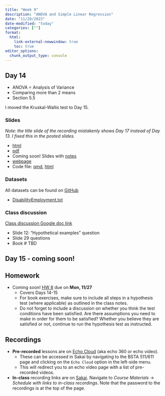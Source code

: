 ```yaml
---
title: "Week 9"
description: "ANOVA and Simple Linear Regression"
date: "11/20/2023"
date-modified: "today"
categories: [""]
format: 
  html:
    link-external-newwindow: true
    toc: true
editor_options: 
  chunk_output_type: console
---
```



## Day 14 

* ANOVA = Analysis of Variance
* Comparing more than 2 means
* Section 5.5

:::{.callout-note}
I moved the Kruskal-Wallis test to Day 15.
:::

### Slides

_Note: the title slide of the recording mistakenly shows Day 17 instead of Day 13. I fixed this in the posted slides._ 

* [html](../slides/Day14_bsta511.qmd)
* [pdf](https://drive.google.com/file/d/1KPgd-1rwT5104SPwsNLLOwWAOjiRVJJG/view?usp=sharing)
* Coming soon! Slides with [notes]()
* [webpage](../slides_md/Day14_bsta511_md.qmd)
* Code file: [qmd](https://github.com/niederhausen/BSTA_511_F23/blob/main/slides_code/Day14_bsta511_code.qmd), [html](../slides_code/Day14_bsta511_code.qmd)


### Datasets

All datasets can be found on [GitHub](https://github.com/niederhausen/BSTA_511_F23/tree/main/data)

* [DisabilityEmployment.txt](/data/DisabilityEmployment.txt)


### Class discussion

[Class discussion Google doc link](https://docs.google.com/document/d/1m_sOZWZHlnL89N60RyfdFG6wphcEpofLevd2kMc1wYc/edit?usp=sharing)

<!-- Questions from [HW 8](../homework/HW_7_F23_bsta511.qmd) -->

* Slide 12: "Hypothetical examples" question
* Slide 29 questions
* Book # TBD


## Day 15 - coming soon!


## Homework

* Coming soon! [HW 8](../homework/HW_8_F23_bsta511.qmd) due on __Mon, 11/27__
    * Covers Days 14-15
    * For book exercises, make sure to include all steps in a hypothesis test (where applicable) as outlined in the class notes. 
    * Do not forget to include a discussion on whether you think the test conditions have been satisfied. Are there assumptions you need to make in order for them to be satisfied? Whether you believe they are satisfied or not, continue to run the hypothesis test as instructed.


## Recordings

* __Pre-recorded__ lessons are on [Echo Cloud](https://echo360.org/section/4a58d645-5753-4e4f-b962-f8825f59baba/home) (aka echo 360 or echo video).
    * These can be accessed in Sakai by navigating to the BSTA 511/611 page and clicking on the `Echo Cloud` option in the left-side menu. 
    * This will redirect you to an echo video page with a list of pre-recorded videos.
* __In-class__ recording links are on [Sakai](https://sakai.ohsu.edu/portal/site/BSTA-511-1-AA-F23/tool/1f70eae0-e36a-4052-9247-69c6917e6b73/). Navigate to _Course Materials_ -> _Schedule with links to in-class recordings_. Note that the password to the recordings is at the top of the page.  
